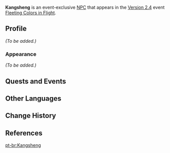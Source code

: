{{Meta
<!-- Remove this template after adding the missing info -->
|missing_NPC_profile  = yes
}}
{{Character Infobox
|type             = Event NPC
|image            = NPC Kangsheng.png
|region           = Liyue
|location         = Liyue
|affiliation      = Treasure Hoarders
|title            = Treasure Hoarder
}}
'''Kangsheng''' is an event-exclusive [[NPC]] that appears in the [[Version 2.4]] event [[Fleeting Colors in Flight]].
<!--
==Location==
<gallery>
NPC Location Kangsheng.png|Kangsheng's location
NPC Location Kangsheng Context.png|Additional context
</gallery>
-->
==Profile==
<!-- detailed story/lore information goes here -->
''(To be added.)''

===Appearance===
''(To be added.)''

==Quests and Events==
{{Quests and Events}}

==Other Languages==
{{Other Languages
|default_hidden = 1
|en      = Kangsheng
|zhs     = 康胜
|zhs_rm  = Kāngshèng
|zht     = 康勝
|zht_rm  = Kāngshèng
|ja      = 康勝
|ja_rm   = Koushou{{Assumed}}
|ko      = 강승
|es      = Kangsheng
|fr      = Kangsheng
|ru      = Кан Шэн
|th      = Kangsheng
|vi      = Kangsheng
|de      = Kangsheng
|id      = Kangsheng
|pt      = Kangsheng
}}

==Change History==
{{Change History|2.4}}

==References==
{{Reflist}}

[[pt-br:Kangsheng]]